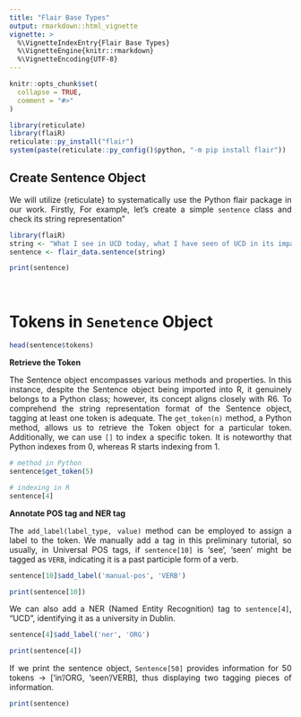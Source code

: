 ```yaml
---
title: "Flair Base Types"
output: rmarkdown::html_vignette
vignette: >
  %\VignetteIndexEntry{Flair Base Types}
  %\VignetteEngine{knitr::rmarkdown}
  %\VignetteEncoding{UTF-8}
---
```


```r
knitr::opts_chunk$set(
  collapse = TRUE,
  comment = "#>"
)
```

```r
library(reticulate)
library(flaiR)
reticulate::py_install("flair")
system(paste(reticulate::py_config()$python, "-m pip install flair"))
```



<div style="text-align: justify">


# Create Sentence Object


We will utilize {reticulate} to systematically use the Python flair package in our work. Firstly, For example, let's create a simple `sentence` class and check its string representation"


```r
library(flaiR)
string <- "What I see in UCD today, what I have seen of UCD in its impact on my own life and the life of Ireland, and what I want to see into the future is a university that can and does land real positive change in the world."
sentence <- flair_data.sentence(string)
```

```r
print(sentence)
```

</div>

&nbsp;

# Tokens in `Senetence` Object

```r
head(sentence$tokens)
```


__Retrieve the Token__

<div style="text-align: justify">

The Sentence object encompasses various methods and properties. In this instance, despite the Sentence object being imported into R, it genuinely belongs to a Python class; however, its concept aligns closely with R6. To comprehend the string representation format of the Sentence object, tagging at least one token is adequate. The `get_token(n)` method, a Python method, allows us to retrieve the Token object for a particular token. Additionally, we can use `[]` to index a specific token. It is noteworthy that Python indexes from 0, whereas R starts indexing from 1.



```r
# method in Python
sentence$get_token(5)
```


```r
# indexing in R 
sentence[4]
```
</div>


__Annotate POS tag and NER tag__

<div style="text-align: justify">


The `add_label(label_type, value)` method can be employed to assign a label to the token. We manually add a tag in this preliminary tutorial, so usually, in Universal POS tags, if `sentence[10]` is 'see', 'seen' might be tagged as `VERB`, indicating it is a past participle form of a verb.


```r
sentence[10]$add_label('manual-pos', 'VERB')
```


```r
print(sentence[10])
```

We can also add a NER (Named Entity Recognition) tag to `sentence[4]`, "UCD", identifying it as a university in Dublin.

```r
sentence[4]$add_label('ner', 'ORG')
```

```r
print(sentence[4])
```

If we print the sentence object, `Sentence[50]` provides information for 50 tokens → ['in'/ORG, 'seen'/VERB], thus displaying two tagging pieces of information.

```r
print(sentence)
```

</div>







